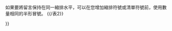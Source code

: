 {{NoteTA
|G1=IT
|G2=MediaWiki
}}
{{intro to|

{{/表1}}


如果要將留言保持在同一縮排水平，可以在您增加縮排符號或清單符號前，使用數量相同的半形冒號。
{{/表2}}

}}